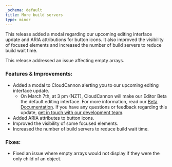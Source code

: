 ```yaml
---
_schema: default
title: More build servers
type: minor
---
```

This release added a modal regarding our upcoming editing interface update and ARIA attributions for button icons. It also improved the visibility of focused elements and increased the number of build servers to reduce build wait time.

This release addressed an issue affecting empty arrays.

### Features & Improvements:

* Added a modal to CloudCannon alerting you to our upcoming editing interface update.
  * On March 7th, at 3 pm (NZT), CloudCannon will make our Editor Beta the default editing interface. For more information, read our [Beta Documentation](/documentation/articles/beta/). If you have any questions or feedback regarding this update,&nbsp;<a href="https://forms.gle/1irbni8qYSNCEDDC8" target="_blank" rel="noopener">get in touch with our development team</a>.
* Added ARIA attributes to button icons.
* Improved the visibility of some focused elements.
* Increased the number of build servers to reduce build wait time.

### Fixes:

* Fixed an issue where empty arrays would not display if they were the only child of an object.